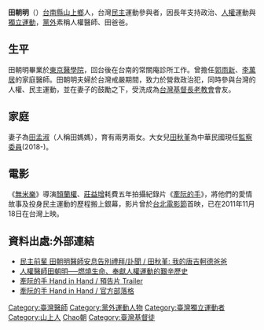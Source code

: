 {{Infobox_officeholder
| name = 田朝明
| image name = Replace this image male.svg
| width = 
| now = 
| period = 
| Sex = 男 
| Native place = 
| nationality  ={{JPN-EMP}}（1918年–1945年）<br> {{ROC}}（1945年–2010年）
| religion  = [[基督教|基督教]]
| date of birth = 1918年6月10日
| place of birth = {{TWN-JPN}}[[台南廳|台南廳]][[新化東里之山仔頂庄|新化東里之山仔頂庄]]（今[[臺南市|臺南市]][[山上區|山上區]]）
| date of death =  {{death date and age|2010|3|18|1918|6|10}}
| place of death = {{TWN}}
| spouse =[[田孟淑|田孟淑]]
| children =[[田秋堇|田秋堇]]
| educate = 
*[[東京醫科大學|東京醫學院]]
| past = 
}}
'''田朝明'''（{{bd|1918年|6月10日|2010年|3月18日|catIdx=Tian田朝明}}）[[台南縣|台南縣]][[山上區|山上鄉]]人，台灣[[民主|民主]]運動參與者，因長年支持政治、[[人權|人權]]運動與[[台灣獨立運動|獨立運動]]，[[黨外運動|黨外]]素稱人權醫師、田爸爸。

==生平==
田朝明畢業於[[東京醫科大學|東京醫學院]]，回台後在台南的常關庵診所工作。曾擔任[[郭雨新|郭雨新]]、[[李萬居|李萬居]]的家庭醫師。田朝明夫婦於台灣戒嚴期間，致力於營救政治犯，同時參與台灣的人權、民主運動，並在妻子的鼓勵之下，受洗成為[[台灣基督長老教會|台灣基督長老教會]]會友。

==家庭==
妻子為[[田孟淑|田孟淑]]（人稱田媽媽），育有兩男兩女。大女兒[[田秋堇|田秋堇]]為中華民國現任[[監察委員|監察委員]](2018-)。

==電影==
《[[無米樂|無米樂]]》導演[[顏蘭權|顏蘭權]]、[[莊益增|莊益增]]耗費五年拍攝紀錄片《[[牽阮的手|牽阮的手]]》，將他們的愛情故事及投身民主運動的歷程搬上銀幕，影片曾於[[台北電影節|台北電影節]]首映，已在2011年11月18日在台灣上映。

==資料出處:外部連結==
*[http://www.taiwanus.net/news/news/2010/201004060035001684.htm 民主前輩 田朝明醫師安息告別禮拜/訃聞 / 田秋堇: 我的唐吉軻德爸爸] {{Wayback|url=http://www.taiwanus.net/news/news/2010/201004060035001684.htm |date=20120503181618 }}
*[https://www.taiwanjustice.net/2012/05/28/%E4%BA%BA%E6%AC%8A%E9%86%AB%E5%B8%AB%E7%94%B0%E6%9C%9D%E6%98%8E-%E7%87%83%E7%87%92%E7%94%9F%E5%91%BD%E3%80%81%E5%A5%89%E7%8D%BB%E4%BA%BA%E6%AC%8A%E9%81%8B%E5%8B%95%E7%9A%84%E8%89%B1%E8%BE%9B%E6%AD%B7 人權醫師田朝明──燃燒生命、奉獻人權運動的艱辛歷史] {{Wayback|url=https://www.taiwanjustice.net/2012/05/28/%E4%BA%BA%E6%AC%8A%E9%86%AB%E5%B8%AB%E7%94%B0%E6%9C%9D%E6%98%8E-%E7%87%83%E7%87%92%E7%94%9F%E5%91%BD%E3%80%81%E5%A5%89%E7%8D%BB%E4%BA%BA%E6%AC%8A%E9%81%8B%E5%8B%95%E7%9A%84%E8%89%B1%E8%BE%9B%E6%AD%B7 |date=20200720031208 }}
*[http://www.youtube.com/watch?v=Y6_1QMsoz0s 牽阮的手 Hand in Hand / 預告片 Trailer] {{Wayback|url=http://www.youtube.com/watch?v=Y6_1QMsoz0s |date=20111021190359 }}
*[http://hands2011.pixnet.net/blogs 牽阮的手 Hand in Hand / 官方部落格]

{{DEFAULTSORT:Tian田朝明}}
[[Category:臺灣醫師|Category:臺灣醫師]]
[[Category:黨外運動人物|Category:黨外運動人物]]
[[Category:臺灣獨立運動者|Category:臺灣獨立運動者]]
[[Category:山上人|Category:山上人]]
[[Category:田姓|Chao朝]]
[[Category:臺灣基督徒|Category:臺灣基督徒]]